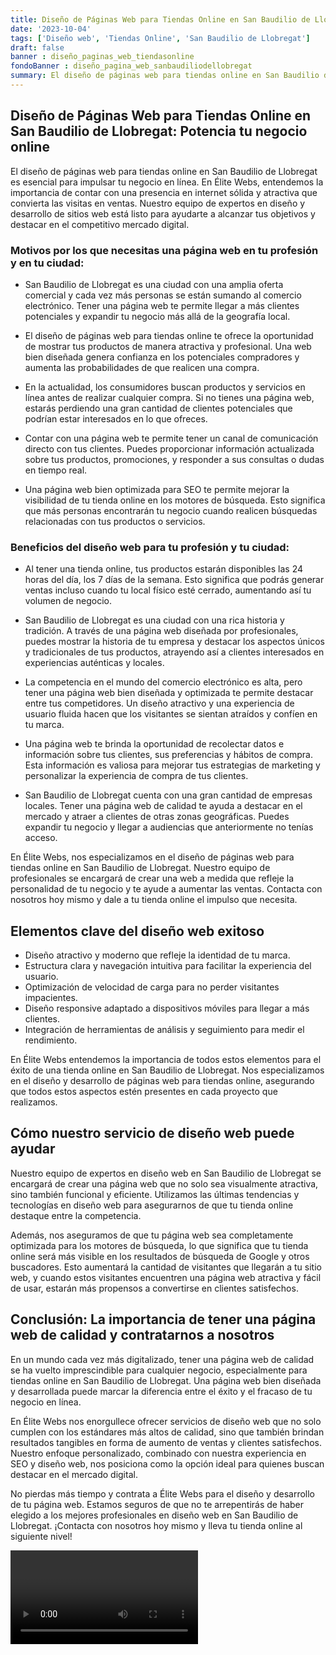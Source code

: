 ```yaml
---
title: Diseño de Páginas Web para Tiendas Online en San Baudilio de Llobregat
date: '2023-10-04'
tags: ['Diseño web', 'Tiendas Online', 'San Baudilio de Llobregat']
draft: false
banner : diseño_paginas_web_tiendasonline
fondoBanner : diseño_pagina_web_sanbaudiliodellobregat
summary: El diseño de páginas web para tiendas online en San Baudilio de Llobregat es esencial para impulsar tu negocio en línea. En Élite Webs, entendemos la importancia de contar con una presencia en internet sólida y atractiva que convierta las visitas en ventas. Nuestro equipo de expertos en diseño y desarrollo de sitios web está listo para ayudarte a alcanzar tus objetivos y destacar en el competitivo mercado digital.
---
```


## Diseño de Páginas Web para Tiendas Online en San Baudilio de Llobregat: Potencia tu negocio online

El diseño de páginas web para tiendas online en San Baudilio de Llobregat es esencial para impulsar tu negocio en línea. En Élite Webs, entendemos la importancia de contar con una presencia en internet sólida y atractiva que convierta las visitas en ventas. Nuestro equipo de expertos en diseño y desarrollo de sitios web está listo para ayudarte a alcanzar tus objetivos y destacar en el competitivo mercado digital.

### Motivos por los que necesitas una página web en tu profesión y en tu ciudad:

- San Baudilio de Llobregat es una ciudad con una amplia oferta comercial y cada vez más personas se están sumando al comercio electrónico. Tener una página web te permite llegar a más clientes potenciales y expandir tu negocio más allá de la geografía local.

- El diseño de páginas web para tiendas online te ofrece la oportunidad de mostrar tus productos de manera atractiva y profesional. Una web bien diseñada genera confianza en los potenciales compradores y aumenta las probabilidades de que realicen una compra.

- En la actualidad, los consumidores buscan productos y servicios en línea antes de realizar cualquier compra. Si no tienes una página web, estarás perdiendo una gran cantidad de clientes potenciales que podrían estar interesados en lo que ofreces.

- Contar con una página web te permite tener un canal de comunicación directo con tus clientes. Puedes proporcionar información actualizada sobre tus productos, promociones, y responder a sus consultas o dudas en tiempo real.

- Una página web bien optimizada para SEO te permite mejorar la visibilidad de tu tienda online en los motores de búsqueda. Esto significa que más personas encontrarán tu negocio cuando realicen búsquedas relacionadas con tus productos o servicios.

### Beneficios del diseño web para tu profesión y tu ciudad:

- Al tener una tienda online, tus productos estarán disponibles las 24 horas del día, los 7 días de la semana. Esto significa que podrás generar ventas incluso cuando tu local físico esté cerrado, aumentando así tu volumen de negocio.

- San Baudilio de Llobregat es una ciudad con una rica historia y tradición. A través de una página web diseñada por profesionales, puedes mostrar la historia de tu empresa y destacar los aspectos únicos y tradicionales de tus productos, atrayendo así a clientes interesados en experiencias auténticas y locales.

- La competencia en el mundo del comercio electrónico es alta, pero tener una página web bien diseñada y optimizada te permite destacar entre tus competidores. Un diseño atractivo y una experiencia de usuario fluida hacen que los visitantes se sientan atraídos y confíen en tu marca.

- Una página web te brinda la oportunidad de recolectar datos e información sobre tus clientes, sus preferencias y hábitos de compra. Esta información es valiosa para mejorar tus estrategias de marketing y personalizar la experiencia de compra de tus clientes.

- San Baudilio de Llobregat cuenta con una gran cantidad de empresas locales. Tener una página web de calidad te ayuda a destacar en el mercado y atraer a clientes de otras zonas geográficas. Puedes expandir tu negocio y llegar a audiencias que anteriormente no tenías acceso.

En Élite Webs, nos especializamos en el diseño de páginas web para tiendas online en San Baudilio de Llobregat. Nuestro equipo de profesionales se encargará de crear una web a medida que refleje la personalidad de tu negocio y te ayude a aumentar las ventas. Contacta con nosotros hoy mismo y dale a tu tienda online el impulso que necesita.

<GifSeo />

<Cta />

## Elementos clave del diseño web exitoso

- Diseño atractivo y moderno que refleje la identidad de tu marca.
- Estructura clara y navegación intuitiva para facilitar la experiencia del usuario.
- Optimización de velocidad de carga para no perder visitantes impacientes.
- Diseño responsive adaptado a dispositivos móviles para llegar a más clientes.
- Integración de herramientas de análisis y seguimiento para medir el rendimiento.

En Élite Webs entendemos la importancia de todos estos elementos para el éxito de una tienda online en San Baudilio de Llobregat. Nos especializamos en el diseño y desarrollo de páginas web para tiendas online, asegurando que todos estos aspectos estén presentes en cada proyecto que realizamos.

## Cómo nuestro servicio de diseño web puede ayudar

Nuestro equipo de expertos en diseño web en San Baudilio de Llobregat se encargará de crear una página web que no solo sea visualmente atractiva, sino también funcional y eficiente. Utilizamos las últimas tendencias y tecnologías en diseño web para asegurarnos de que tu tienda online destaque entre la competencia.

Además, nos aseguramos de que tu página web sea completamente optimizada para los motores de búsqueda, lo que significa que tu tienda online será más visible en los resultados de búsqueda de Google y otros buscadores. Esto aumentará la cantidad de visitantes que llegarán a tu sitio web, y cuando estos visitantes encuentren una página web atractiva y fácil de usar, estarán más propensos a convertirse en clientes satisfechos.

## Conclusión: La importancia de tener una página web de calidad y contratarnos a nosotros

En un mundo cada vez más digitalizado, tener una página web de calidad se ha vuelto imprescindible para cualquier negocio, especialmente para tiendas online en San Baudilio de Llobregat. Una página web bien diseñada y desarrollada puede marcar la diferencia entre el éxito y el fracaso de tu negocio en línea.

En Élite Webs nos enorgullece ofrecer servicios de diseño web que no solo cumplen con los estándares más altos de calidad, sino que también brindan resultados tangibles en forma de aumento de ventas y clientes satisfechos. Nuestro enfoque personalizado, combinado con nuestra experiencia en SEO y diseño web, nos posiciona como la opción ideal para quienes buscan destacar en el mercado digital.

No pierdas más tiempo y contrata a Élite Webs para el diseño y desarrollo de tu página web. Estamos seguros de que no te arrepentirás de haber elegido a los mejores profesionales en diseño web en San Baudilio de Llobregat. ¡Contacta con nosotros hoy mismo y lleva tu tienda online al siguiente nivel!

<Video />

<CtaBot job='Tiendas Online' city='San Baudilio de Llobregat'/>

<Gmaps query='San Baudilio de Llobregat+españa+maps' />
